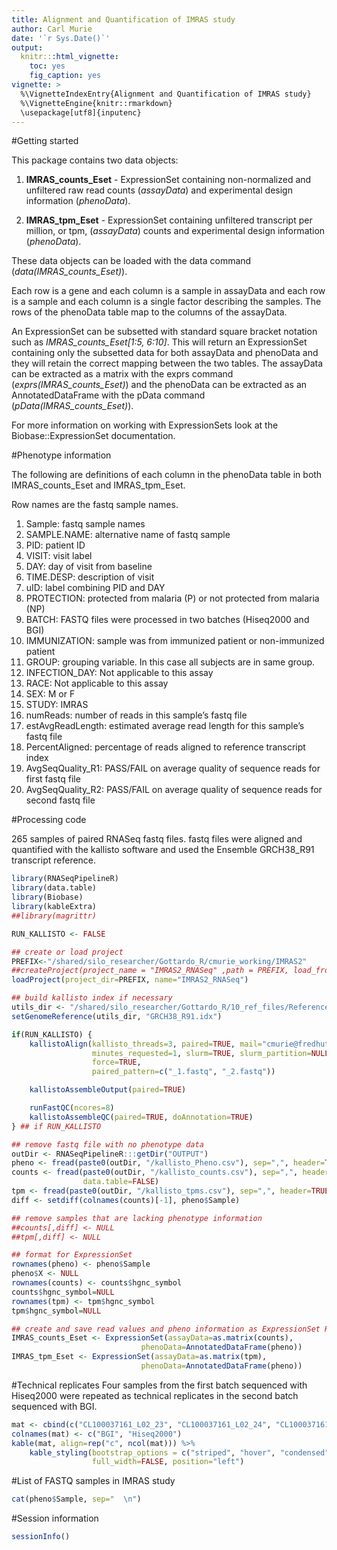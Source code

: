 ```yaml
---
title: Alignment and Quantification of IMRAS study
author: Carl Murie
date: '`r Sys.Date()`'
output:
  knitr:::html_vignette:
    toc: yes
    fig_caption: yes
vignette: >
  %\VignetteIndexEntry{Alignment and Quantification of IMRAS study}
  %\VignetteEngine{knitr::rmarkdown}
  \usepackage[utf8]{inputenc}
---
```


#Getting started

This package contains two data objects:  
  
1. **IMRAS_counts_Eset** - ExpressionSet containing non-normalized and unfiltered raw read counts (*assayData*) and experimental design information (*phenoData*).  
  
2. **IMRAS_tpm_Eset** - ExpressionSet containing unfiltered transcript per million, or tpm, (*assayData*) counts and experimental design information (*phenoData*).  
  
These data objects can be loaded with the data command (*data(IMRAS_counts_Eset)*).  
  
Each row is a gene and each column is a sample in assayData and each row is a sample and each column is a single factor describing the samples. The rows of the phenoData table map to the columns of the assayData.  
  
An ExpressionSet can be subsetted with standard square bracket notation such as *IMRAS_counts_Eset[1:5, 6:10]*. This will return an ExpressionSet containing only the subsetted data for both assayData and phenoData and they will retain the correct mapping between the two tables. The assayData can be extracted as a matrix with the exprs command (*exprs(IMRAS_counts_Eset)*) and the phenoData can be extracted as an AnnotatedDataFrame with the pData command (*pData(IMRAS_counts_Eset)*).
  
For more information on working with ExpressionSets look at the Biobase::ExpressionSet documentation.  

#Phenotype information

The following are definitions of each column in the phenoData table in both IMRAS_counts_Eset and IMRAS_tpm_Eset.  
  
Row names are the fastq sample names.  
  
1. Sample: fastq sample names
2. SAMPLE.NAME: alternative name of fastq sample
3. PID: patient ID
4. VISIT: visit label
5. DAY: day of visit from baseline
6. TIME.DESP: description of visit
7. uID: label combining PID and DAY
8. PROTECTION: protected from malaria (P) or not protected from malaria (NP)
9. BATCH: FASTQ files were processed in two batches (Hiseq2000 and BGI)
10. IMMUNIZATION: sample was from immunized patient or non-immunized patient
11. GROUP: grouping variable. In this case all subjects are in same group.
12. INFECTION_DAY: Not applicable to this assay
13. RACE: Not applicable to this assay
14. SEX: M or F
15. STUDY: IMRAS
16. numReads: number of reads in this sample's fastq file
17. estAvgReadLength: estimated average read length for this sample's fastq file
18. PercentAligned: percentage of reads aligned to reference transcript index
19. AvgSeqQuality_R1: PASS/FAIL on average quality of sequence reads for first fastq file
20. AvgSeqQuality_R2: PASS/FAIL on average quality of sequence reads for second fastq file

#Processing code

265 samples of paired RNASeq fastq files. fastq files were aligned and quantified with the kallisto software and used the Ensemble GRCH38_R91 transcript reference.

```r
library(RNASeqPipelineR)
library(data.table)
library(Biobase)
library(kableExtra)
##library(magrittr)

RUN_KALLISTO <- FALSE

## create or load project
PREFIX<-"/shared/silo_researcher/Gottardo_R/cmurie_working/IMRAS2"
##createProject(project_name = "IMRAS2_RNASeq" ,path = PREFIX, load_from_immport = FALSE)
loadProject(project_dir=PREFIX, name="IMRAS2_RNASeq")

## build kallisto index if necessary
utils_dir <- "/shared/silo_researcher/Gottardo_R/10_ref_files/Reference_Genome/Homo_sapiens/Ensembl/kallisto/"
setGenomeReference(utils_dir, "GRCH38_R91.idx")

if(RUN_KALLISTO) {
    kallistoAlign(kallisto_threads=3, paired=TRUE, mail="cmurie@fredhutch.org",
                  minutes_requested=1, slurm=TRUE, slurm_partition=NULL,
                  force=TRUE,
                  paired_pattern=c("_1.fastq", "_2.fastq"))

    kallistoAssembleOutput(paired=TRUE)

    runFastQC(ncores=8) 
    kallistoAssembleQC(paired=TRUE, doAnnotation=TRUE) 
} ## if RUN_KALLISTO

## remove fastq file with no phenotype data
outDir <- RNASeqPipelineR:::getDir("OUTPUT")
pheno <- fread(paste0(outDir, "/kallisto_Pheno.csv"), sep=",", header=TRUE, data.table=FALSE)
counts <- fread(paste0(outDir, "/kallisto_counts.csv"), sep=",", header=TRUE,
                data.table=FALSE)
tpm <- fread(paste0(outDir, "/kallisto_tpms.csv"), sep=",", header=TRUE, data.table=FALSE)
diff <- setdiff(colnames(counts)[-1], pheno$Sample)

## remove samples that are lacking phenotype information
##counts[,diff] <- NULL
##tpm[,diff] <- NULL

## format for ExpressionSet
rownames(pheno) <- pheno$Sample
pheno$X <- NULL
rownames(counts) <- counts$hgnc_symbol
counts$hgnc_symbol=NULL
rownames(tpm) <- tpm$hgnc_symbol
tpm$hgnc_symbol=NULL

## create and save read values and pheno information as ExpressionSet Rds objects
IMRAS_counts_Eset <- ExpressionSet(assayData=as.matrix(counts),
                             phenoData=AnnotatedDataFrame(pheno))
IMRAS_tpm_Eset <- ExpressionSet(assayData=as.matrix(tpm),
                             phenoData=AnnotatedDataFrame(pheno))

```


#Technical replicates
Four samples from the first batch sequenced with Hiseq2000 were repeated as technical replicates in the second batch sequenced with BGI.

```r
mat <- cbind(c("CL100037161_L02_23", "CL100037161_L02_24", "CL100037161_L02_25", "CL100037161_L02_26"), c("IMRAS002.26", "IMRAS002.13", "IMRAS005.04", "IMRAS049.34"))
colnames(mat) <- c("BGI", "Hiseq2000")
kable(mat, align=rep("c", ncol(mat))) %>%
    kable_styling(bootstrap_options = c("striped", "hover", "condensed"), 
                  full_width=FALSE, position="left")
```

#List of FASTQ samples in IMRAS study

```r
cat(pheno$Sample, sep="  \n")
```

#Session information
```r
sessionInfo()
```




